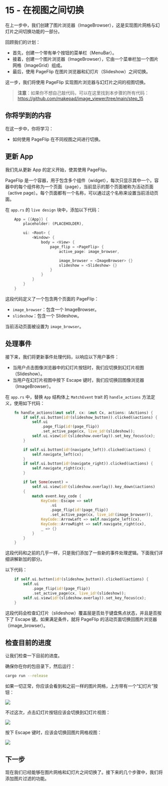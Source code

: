 # 15 - 在视图之间切换  

在上一步中，我们创建了图片浏览器（ImageBrowser），这是实现图片网格与幻灯片之间切换功能的一部分。

回顾我们的计划：

- 首先，创建一个带有单个按钮的菜单栏（MenuBar）。
- 接着，创建一个图片浏览器（ImageBrowser），它由一个菜单栏加一个图片网格（ImageGrid）组成。
- 最后，使用 PageFlip 在图片浏览器和幻灯片（Slideshow）之间切换。

这一步，我们将使用 PageFlip 实现图片浏览器与幻灯片之间的视图切换。

> **注意**：如果你不想自己敲代码，可以在这里找到本步骤的所有代码：https://github.com/makepad/image_viewer/tree/main/step_15

## 你将学到的内容  

在这一步中，你将学习：

- 如何使用 PageFlip 在不同视图之间进行切换。

## 更新 App  

我们先从更新 App 的定义开始，使其使用 PageFlip。

PageFlip 是一个容器，用于包含多个组件（widget），每次只显示其中一个。容器中的每个组件称为一个页面（page），当前显示的那个页面被称为活动页面（active page）。每个页面都有一个名称，可以通过这个名称来设置当前活动页面。

在 `app.rs` 的 `live design` 块中，添加以下代码：

```rust
    App = {{App}} {
        placeholder: (PLACEHOLDER),

        ui: <Root> {
            <Window> {
                body = <View> {
                    page_flip = <PageFlip> {
                        active_page: image_browser,

                        image_browser = <ImageBrowser> {}
                        slideshow = <Slideshow> {}
                    }
                }
            }
        }
    }
```

这段代码定义了一个包含两个页面的 PageFlip：

- `image_browser`：包含一个 ImageBrowser。
- `slideshow`：包含一个 Slideshow。

当前活动页面被设置为 `image_browser`。

## 处理事件  

接下来，我们将更新事件处理代码，以响应以下用户事件：

- 当用户点击图像浏览器中的幻灯片按钮时，我们应切换到幻灯片视图（Slideshow）。
- 当用户在幻灯片视图中按下 Escape 键时，我们应切换回图像浏览器（ImageBrowser）。

在 `app.rs` 中，替换 `App` 结构体上 `MatchEvent` trait 的 `handle_actions` 方法定义，使用如下代码：

```rust
    fn handle_actions(&mut self, cx: &mut Cx, actions: &Actions) {
        if self.ui.button(id!(slideshow_button)).clicked(&actions) {
            self.ui
                .page_flip(id!(page_flip))
                .set_active_page(cx, live_id!(slideshow));
            self.ui.view(id!(slideshow.overlay)).set_key_focus(cx);
        }

        if self.ui.button(id!(navigate_left)).clicked(&actions) {
            self.navigate_left(cx);
        }
        if self.ui.button(id!(navigate_right)).clicked(&actions) {
            self.navigate_right(cx);
        }

        if let Some(event) =
            self.ui.view(id!(slideshow.overlay)).key_down(&actions)
        {
            match event.key_code {
                KeyCode::Escape => self
                    .ui
                    .page_flip(id!(page_flip))
                    .set_active_page(cx, live_id!(image_browser)),
                KeyCode::ArrowLeft => self.navigate_left(cx),
                KeyCode::ArrowRight => self.navigate_right(cx),
                _ => {}
            }
        }
    }
```

这段代码和之前的几乎一样，只是我们添加了一些新的事件处理逻辑。下面我们详细讲解新加的部分。

以下代码：

```rust
    if self.ui.button(id!(slideshow_button)).clicked(&actions) {
        self.ui
            .page_flip(id!(page_flip))
            .set_active_page(cx, live_id!(slideshow));
        self.ui.view(id!(slideshow.overlay)).set_key_focus(cx);
    }
```

这段代码会检查幻灯片（slideshow）覆盖层是否处于键盘焦点状态，并且是否按下了 Escape 键。如果满足条件，就将 PageFlip 的活动页面切换回图片浏览器（image_browser）。

## 检查目前的进度  

让我们检查一下目前的进度。

确保你在你的包目录下，然后运行：

```bash
cargo run --release
```

如果一切正常，你应该会看到和之前一样的图片网格，上方带有一个“幻灯片”按钮：

![](https://publish-01.obsidian.md/access/2761c71cc8fcd60e8a34be708fcd655f/Tutorials/Image%20Viewer/ImageBrowser.png)

不过这次，点击幻灯片按钮应该会切换到幻灯片视图：

![](https://publish-01.obsidian.md/access/2761c71cc8fcd60e8a34be708fcd655f/Tutorials/Image%20Viewer/Slideshow%20Image%201.png)

按下 Escape 键时，应该会切换回图片网格视图：

![](https://publish-01.obsidian.md/access/2761c71cc8fcd60e8a34be708fcd655f/Tutorials/Image%20Viewer/ImageBrowser.png)

## 下一步

现在我们已经能够在图片网格和幻灯片之间切换了。接下来的几个步骤中，我们将添加图片过滤的功能。